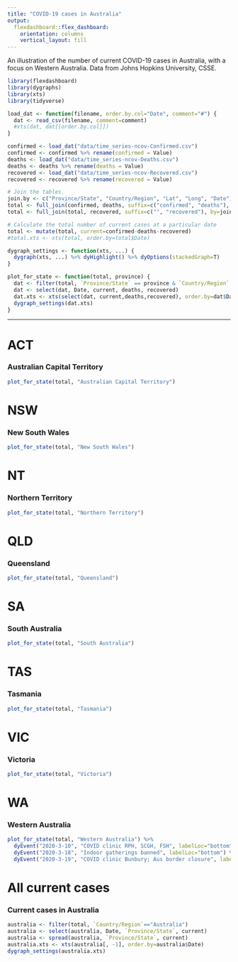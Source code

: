 ```yaml
---
title: "COVID-19 cases in Australia"
output: 
  flexdashboard::flex_dashboard:
    orientation: columns
    vertical_layout: fill
---
```


An illustration of the number of current COVID-19 cases in Australia,
with a focus on Western Australia. Data from Johns Hopkins University, CSSE.

```r
library(flexdashboard)
library(dygraphs)
library(xts)
library(tidyverse)

load_dat <- function(filename, order.by.col="Date", comment="#") {
  dat <- read_csv(filename, comment=comment)
  #xts(dat, dat[[order.by.col]])
}

confirmed <- load_dat("data/time_series-ncov-Confirmed.csv")
confirmed <- confirmed %>% rename(confirmed = Value)
deaths <- load_dat("data/time_series-ncov-Deaths.csv")
deaths <- deaths %>% rename(deaths = Value)
recovered <- load_dat("data/time_series-ncov-Recovered.csv")
recovered <- recovered %>% rename(recovered = Value)

# Join the tables.
join.by <- c("Province/State", "Country/Region", "Lat", "Long", "Date")
total <- full_join(confirmed, deaths, suffix=c("confirmed", "deaths"), by=join.by)
total <- full_join(total, recovered, suffix=c("", "recovered"), by=join.by)

# Calculate the total number of current cases at a particular date
total <- mutate(total, current=confirmed-deaths-recovered)
#total.xts <- xts(total, order.by=total$Date)

dygraph_settings <- function(xts, ...) {
  dygraph(xts, ...) %>% dyHighlight() %>% dyOptions(stackedGraph=T)
}

plot_for_state <- function(total, province) {
  dat <- filter(total, `Province/State` == province & `Country/Region` == "Australia")
  dat <- select(dat, Date, current, deaths, recovered)
  dat.xts <- xts(select(dat, current,deaths,recovered), order.by=dat$Date)
  dygraph_settings(dat.xts)
}
```

-----------------------------------------------------------------------

ACT
================================

### Australian Capital Territory
```r
plot_for_state(total, "Australian Capital Territory")
```

NSW
================================

### New South Wales

```r
plot_for_state(total, "New South Wales")
```

NT
================================
### Northern Territory

```r

plot_for_state(total, "Northern Territory")
```

QLD
================================

### Queensland

```r
plot_for_state(total, "Queensland")
```

SA
================================
### South Australia

```r
plot_for_state(total, "South Australia")
```

TAS
================================

### Tasmania
```r
plot_for_state(total, "Tasmania")
```

VIC
================================

### Victoria
```r
plot_for_state(total, "Victoria")
```

WA
================================
### Western Australia

```r
plot_for_state(total, "Western Australia") %>%
  dyEvent("2020-3-10", "COVID clinic RPH, SCGH, FSH", labelLoc="bottom") %>%
  dyEvent("2020-3-18", "Indoor gatherings banned", labelLoc="bottom") %>%
  dyEvent("2020-3-19", "COVID clinic Bunbury; Aus border closure", labelLoc="bottom")
```

All current cases
================================
### Current cases in Australia
```r
australia <- filter(total, `Country/Region`=="Australia")
australia <- select(australia, Date, `Province/State`, current)
australia <- spread(australia, `Province/State`, current)
australia.xts <- xts(australia[, -1], order.by=australia$Date)
dygraph_settings(australia.xts)
```